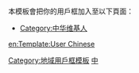 {{Userbox
  |id=[[中國人|<span lang="zh" style="font-family: 隶书; color: #704214">中華<br>民族</span>]]
  |id-c=#FFE5B4
  |id-s=13
  |info=<span lang="zh" style="font-family: 隶书;">這個用戶屬於'''[[中華民族]]'''。</span>
  |info-c=gold
  |info-s=11
  |border-s=3
  |border-c=#CCB38C
}}<noinclude>
<br/><br/><br/><br/>
本模板會把你的用戶框加入至以下頁面：
*[[:Category:中华维基人|Category:中华维基人]]
[[Category:地域用戶框模板]]
[[en:Template:User Chinese]]
</noinclude><includeonly>[[Category:中华维基人|中]]</includeonly>